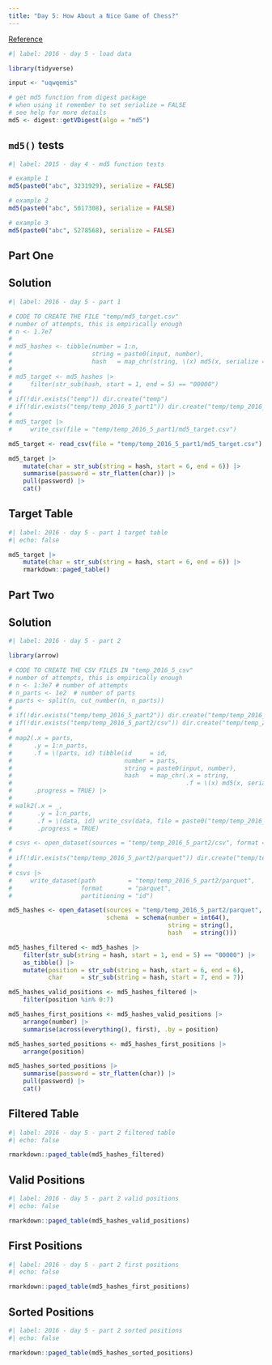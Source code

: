 ```yaml
---
title: "Day 5: How About a Nice Game of Chess?"
---
```


[Reference](https://adventofcode.com/2016/day/5)

```r
#| label: 2016 - day 5 - load data

library(tidyverse)

input <- "uqwqemis"

# get md5 function from digest package
# when using it remember to set serialize = FALSE
# see help for more details
md5 <- digest::getVDigest(algo = "md5")
```

## `md5()` tests

```r
#| label: 2015 - day 4 - md5 function tests

# example 1
md5(paste0("abc", 3231929), serialize = FALSE)

# example 2
md5(paste0("abc", 5017308), serialize = FALSE)

# example 3
md5(paste0("abc", 5278568), serialize = FALSE)
```

## Part One

::: {.panel-tabset}

## Solution

```r
#| label: 2016 - day 5 - part 1

# CODE TO CREATE THE FILE "temp/md5_target.csv"
# number of attempts, this is empirically enough
# n <- 1.7e7
# 
# md5_hashes <- tibble(number = 1:n,
#                      string = paste0(input, number),
#                      hash   = map_chr(string, \(x) md5(x, serialize = FALSE), .progress = TRUE))
# 
# md5_target <- md5_hashes |>
#     filter(str_sub(hash, start = 1, end = 5) == "00000")
# 
# if(!dir.exists("temp")) dir.create("temp")
# if(!dir.exists("temp/temp_2016_5_part1")) dir.create("temp/temp_2016_5_part1")
# 
# md5_target |>
#     write_csv(file = "temp/temp_2016_5_part1/md5_target.csv")

md5_target <- read_csv(file = "temp/temp_2016_5_part1/md5_target.csv")

md5_target |> 
    mutate(char = str_sub(string = hash, start = 6, end = 6)) |> 
    summarise(password = str_flatten(char)) |> 
    pull(password) |> 
    cat()
```

## Target Table

```r
#| label: 2016 - day 5 - part 1 target table
#| echo: false

md5_target |> 
    mutate(char = str_sub(string = hash, start = 6, end = 6)) |> 
    rmarkdown::paged_table()
```

:::

## Part Two

::: {.panel-tabset}

## Solution

```r
#| label: 2016 - day 5 - part 2

library(arrow)

# CODE TO CREATE THE CSV FILES IN "temp_2016_5_csv"
# number of attempts, this is empirically enough
# n <- 1:3e7 # number of attempts
# n_parts <- 1e2  # number of parts
# parts <- split(n, cut_number(n, n_parts))
# 
# if(!dir.exists("temp/temp_2016_5_part2")) dir.create("temp/temp_2016_5_part2")
# if(!dir.exists("temp/temp_2016_5_part2/csv")) dir.create("temp/temp_2016_5_part2/csv")
# 
# map2(.x = parts,
#      .y = 1:n_parts,
#      .f = \(parts, id) tibble(id     = id,
#                               number = parts,
#                               string = paste0(input, number),
#                               hash   = map_chr(.x = string,
#                                                .f = \(x) md5(x, serialize = FALSE))),
#      .progress = TRUE) |>
# 
# walk2(.x = _,
#       .y = 1:n_parts,
#       .f = \(data, id) write_csv(data, file = paste0("temp/temp_2016_5_part2/csv/chunk", id, ".csv")),
#       .progress = TRUE)

# csvs <- open_dataset(sources = "temp/temp_2016_5_part2/csv", format = "csv")
# 
# if(!dir.exists("temp/temp_2016_5_part2/parquet")) dir.create("temp/temp_2016_5_part2/parquet")
# 
# csvs |> 
#     write_dataset(path         = "temp/temp_2016_5_part2/parquet",
#                   format       = "parquet",
#                   partitioning = "id")

md5_hashes <- open_dataset(sources = "temp/temp_2016_5_part2/parquet",
                           schema  = schema(number = int64(),
                                            string = string(),
                                            hash   = string()))

md5_hashes_filtered <- md5_hashes |> 
    filter(str_sub(string = hash, start = 1, end = 5) == "00000") |> 
    as_tibble() |> 
    mutate(position = str_sub(string = hash, start = 6, end = 6),
           char     = str_sub(string = hash, start = 7, end = 7))

md5_hashes_valid_positions <- md5_hashes_filtered |> 
    filter(position %in% 0:7)

md5_hashes_first_positions <- md5_hashes_valid_positions |> 
    arrange(number) |> 
    summarise(across(everything(), first), .by = position)

md5_hashes_sorted_positions <- md5_hashes_first_positions |> 
    arrange(position) 

md5_hashes_sorted_positions |> 
    summarise(password = str_flatten(char)) |> 
    pull(password) |> 
    cat()
```

## Filtered Table

```r
#| label: 2016 - day 5 - part 2 filtered table
#| echo: false

rmarkdown::paged_table(md5_hashes_filtered)
```

## Valid Positions

```r
#| label: 2016 - day 5 - part 2 valid positions
#| echo: false

rmarkdown::paged_table(md5_hashes_valid_positions)
```

## First Positions

```r
#| label: 2016 - day 5 - part 2 first positions
#| echo: false

rmarkdown::paged_table(md5_hashes_first_positions)
```

## Sorted Positions

```r
#| label: 2016 - day 5 - part 2 sorted positions
#| echo: false

rmarkdown::paged_table(md5_hashes_sorted_positions)
```
:::
